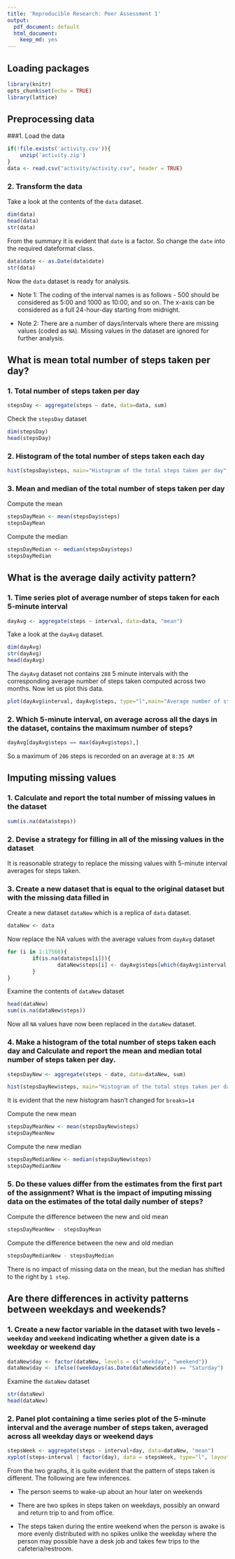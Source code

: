```yaml
---
title: 'Reproducible Research: Peer Assessment 1'
output:
  pdf_document: default
  html_document:
    keep_md: yes 
---
```


## Loading packages
```r
library(knitr)
opts_chunk$set(echo = TRUE)
library(lattice)
```

## Preprocessing data
###1. Load the data
```r
if(!file.exists('activity.csv')){
    unzip('activity.zip')
}
data <- read.csv("activity/activity.csv", header = TRUE)
```
### 2. Transform the data 

Take a look at the contents of the `data` dataset.
```r
dim(data)
head(data)
str(data)
```
From the summary it is evident that `date` is a factor. So change the `date` into the required dateformat class.
```r
data$date <- as.Date(data$date)
str(data)
```
Now the `data` dataset is ready for analysis.

* Note 1: The coding of the interval names is as follows - 500 should be considered as 5:00 and 1000 as 10:00, and so on. The x-axis can be considered as a full 24-hour-day starting from midnight.

* Note 2: There are a number of days/intervals where there are missing values (coded as `NA`). Missing values in the dataset are ignored for further analysis.

## What is mean total number of steps taken per day?

### 1. Total number of steps taken per day
```r
stepsDay <- aggregate(steps ~ date, data=data, sum)
```

Check the `stepsDay` dataset
```r
dim(stepsDay)
head(stepsDay)
```

### 2. Histogram of the total number of steps taken each day
```r
hist(stepsDay$steps, main="Histogram of the total steps taken per day", xlab='Total steps taken per day', ylab='Frequency', breaks=14)
```

### 3. Mean and median of the total number of steps taken per day

Compute the mean
```r
stepsDayMean <- mean(stepsDay$steps)
stepsDayMean
```

Compute the median
```r
stepsDayMedian <- median(stepsDay$steps)
stepsDayMedian
```

## What is the average daily activity pattern?

### 1. Time series plot of average number of steps taken for each 5-minute interval
```r
dayAvg <- aggregate(steps ~ interval, data=data, "mean")
```

Take a look at the `dayAvg` dataset.
```r
dim(dayAvg)
str(dayAvg)
head(dayAvg)
```

The `dayAvg` dataset not contains `288` 5 minute intervals with the corresponding average number of steps taken computed across two months. Now let us plot this data.
```r
plot(dayAvg$interval, dayAvg$steps, type="l",main="Average number of steps taken for each 5-minute interval", xlab='5 minute interval', ylab='Steps taken (avg)')
```

### 2. Which 5-minute interval, on average across all the days in the dataset, contains the maximum number of steps?
```r
dayAvg[dayAvg$steps == max(dayAvg$steps),]
```
So a maximum of `206` steps is recorded on an average at `8:35 AM`

## Imputing missing values

### 1. Calculate and report the total number of missing values in the dataset
```r
sum(is.na(data$steps))
```

### 2. Devise a strategy for filling in all of the missing values in the dataset
It is reasonable strategy to replace the missing values with 5-minute interval averages for steps taken.

### 3. Create a new dataset that is equal to the original dataset but with the missing data filled in
Create a new dataset `dataNew` which is a replica of `data` dataset.
```r
dataNew <- data
```

Now replace the NA values with the average values from `dayAvg` dataset
```r
for (i in 1:17568){
        if(is.na(data$steps[i])){
                dataNew$steps[i] <- dayAvg$steps[which(dayAvg$interval == dataNew$interval[i])]
        }
}
```

Examine the contents of `dataNew` dataset
```r
head(dataNew)
sum(is.na(dataNew$steps))
```
Now all `NA` values have now been replaced in the `dataNew` dataset.

### 4. Make a histogram of the total number of steps taken each day and Calculate and report the mean and median total number of steps taken per day.
```r
stepsDayNew <- aggregate(steps ~ date, data=dataNew, sum)
```

```r
hist(stepsDayNew$steps, main="Histogram of the total steps taken per day", xlab='Total steps taken per day', ylab='Frequency', breaks=14)
```
It is evident that the new histogram hasn't changed for `breaks=14`

Compute the new mean
```r
stepsDayMeanNew <- mean(stepsDayNew$steps)
stepsDayMeanNew
```

Compute the new median
```r
stepsDayMedianNew <- median(stepsDayNew$steps)
stepsDayMedianNew
```

### 5. Do these values differ from the estimates from the first part of the assignment? What is the impact of imputing missing data on the estimates of the total daily number of steps?

Compute the difference between the new and old mean
```r
stepsDayMeanNew - stepsDayMean
```

Compute the difference between the new and old median
```r
stepsDayMedianNew - stepsDayMedian
```
There is no impact of missing data on the mean, but the median has shifted to the right by `1 step`.

## Are there differences in activity patterns between weekdays and weekends?

### 1. Create a new factor variable in the dataset with two levels - `weekday` and `weekend` indicating whether a given date is a weekday or weekend day

```r
dataNew$day <- factor(dataNew, levels = c("weekday", "weekend"))
dataNew$day <- ifelse((weekdays(as.Date(dataNew$date)) == "Saturday") | (weekdays(as.Date(dataNew$date)) == "Sunday"),"Weekend", "Weekday")
```

Examine the `dataNew` dataset
```r
str(dataNew)
head(dataNew)
```

### 2. Panel plot containing a time series plot of the 5-minute interval and the average number of steps taken, averaged across all weekday days or weekend days

```r
stepsWeek <- aggregate(steps ~ interval+day, data=dataNew, "mean")
xyplot(steps~interval | factor(day), data = stepsWeek, type="l", layout = c(1,2),xlab="Interval",ylab="Number of steps")
```

From the two graphs, it is quite evident that the pattern of steps taken is different. The following are few inferences.

* The person seems to wake-up about an hour later on weekends

* There are two spikes in steps taken on weekdays, possibly an onward and return trip to and from office.

* The steps taken during the entire weekend when the person is awake is more evenly distributed with no spikes unlike the weekday where the person may possible have a desk job and takes few trips to the cafeteria/restroom.